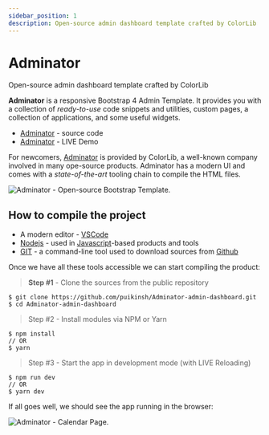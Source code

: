 ```yaml
---
sidebar_position: 1
description: Open-source admin dashboard template crafted by ColorLib
---
```


# Adminator

<SubHeading>Open-source admin dashboard template crafted by ColorLib</SubHeading>

**Adminator** is a responsive Bootstrap 4 Admin Template. It provides you with a collection of _ready-to-use_ code snippets and utilities, custom pages, a collection of applications, and some useful widgets.

- [Adminator](https://github.com/puikinsh/Adminator-admin-dashboard) - source code
- [Adminator](https://colorlib.com/polygon/adminator/index.html) - LIVE Demo

For newcomers, [Adminator](https://appseed.us/admin-dashboards/django-dashboard-adminator) is provided by ColorLib, a well-known company involved in many ope-source products. Adminator has a modern UI and comes with a _state-of-the-art_ tooling chain to compile the HTML files.

![Adminator - Open-source Bootstrap Template.](../../../static/assets/adminator-bootstrap-template.jpg)

## How to compile the project

- A modern editor - [VSCode](https://code.visualstudio.com/)
- [Nodejs](https://nodejs.org/en/) - used in [Javascript](https://developer.mozilla.org/en-US/docs/Web/JavaScript)-based products and tools&#x20;
- [GIT](https://git-scm.com/) - a command-line tool used to download sources from [Github](https://github.com/)

Once we have all these tools accessible we can start compiling the product:

> **Step #1** - Clone the sources from the public repository

```
$ git clone https://github.com/puikinsh/Adminator-admin-dashboard.git
$ cd Adminator-admin-dashboard
```

> Step #2 - Install modules via NPM or Yarn

```
$ npm install
// OR
$ yarn
```

> Step #3 - Start the app in development mode (with LIVE Reloading)

```
$ npm run dev
// OR
$ yarn dev
```

If all goes well, we should see the app running in the browser:

![Adminator - Calendar Page.](../../../static/assets/adminator-bootstrap-calendar-page.jpg)
